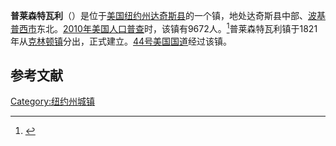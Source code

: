 {{Infobox settlement
|official_name            = 普莱森特瓦利
|settlement_type          = 镇
|nickname                 =
|motto                    =

<!-- Images -->
|image_skyline            = Wine Celler, Pleasant Valley, N.Y, from Robert N. Dennis collection of stereoscopic views.jpg
|imagesize                =
|image_caption            = 
|image_flag               =
|image_seal               =

<!-- Maps -->
|pushpin_map            =
|pushpin_label_position =
|pushpin_map_caption    =
|pushpin_mapsize        =
|image_map                = Dutchess County New York incorporated areas Pleasant Valley highlighted.svg
|mapsize                  = 220px
|map_caption              = 
|image_map1               =
|mapsize1                 =
|map_caption1             =

<!-- Location -->
|subdivision_type         = [[国家|国家]]
|subdivision_name         = [[美国|美国]]
|subdivision_type1        = [[美国行政区划|州]]
|subdivision_name1        = [[纽约州|纽约州]]
|subdivision_type2        = [[纽约州行政区划|县]]
|subdivision_name2        = [[达奇斯县|达奇斯县]]
|government_footnotes     =
|government_type          =
|established_title        =
|established_date         =

<!-- Area -->
|unit_pref  =  Imperial
|area_footnotes           =
|area_magnitude           =
|area_total_km2           = 85.8
|area_land_km2            = 84.4
|area_water_km2           = 1.5
|area_total_sq_mi         =
|area_land_sq_mi          =
|area_water_sq_mi         =

<!-- Population -->
|population_as_of         = [[2010年美国人口普查|2010]]
|population_footnotes     =
|population_total         = 9672
|population_density_km2   = 114.6
|population_density_sq_mi =

<!-- General information -->
|timezone                 = [[美国东部时间|EST]]
|utc_offset               =
|timezone_DST             =
|utc_offset_DST           =
|elevation_footnotes      =
|elevation_m              =
|elevation_ft             = 211

<!-- Area/postal codes & others -->
|postal_code_type         = [[美国邮政编码|邮政编码]]
|postal_code              = 12569
|area_code                = [[美国电话区号845|845]]
|website                  = {{URL|pleasantvalley-ny.gov}}
|footnotes                =
}}
'''普莱森特瓦利'''（{{lang-en|Pleasant Valley}}）是位于[[美国|美国]][[纽约州|纽约州]][[达奇斯县|达奇斯县]]的一个镇，地处达奇斯县中部、[[波基普西市_(纽约州)|波基普西市]]东北。[[2010年美国人口普查|2010年美国人口普查]]时，该镇有9672人。<ref name>{{cite web|url=http://factfinder2.census.gov|publisher=[[United_States_Census_Bureau|United States Census Bureau]]|title=American FactFinder|access-date=2021-12-25|archive-date=2013-09-11|archive-url=https://web.archive.org/web/20130911234518/http://factfinder2.census.gov/|dead-url=no}}</ref>普莱森特瓦利镇于1821年从[[克林顿_(达奇斯县)|克林顿镇]]分出，正式建立。[[44号美国国道|44号美国国道]]经过该镇。

== 参考文献 ==
{{reflist}}

{{NY-stub}}
[[Category:纽约州城镇|Category:纽约州城镇]]